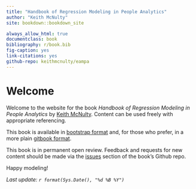 ```yaml
--- 
title: "Handbook of Regression Modeling in People Analytics"
author: "Keith McNulty"
site: bookdown::bookdown_site

always_allow_html: true
documentclass: book
bibliography: r/book.bib
fig-caption: yes
link-citations: yes
github-repo: keithmcnulty/eampa
---
```


# Welcome {-}

Welcome to the website for the book *Handbook of Regression Modeling in People Analytics* by [Keith McNulty](https://twitter.com/dr_keithmcnulty).  Content can be used freely with appropriate referencing.

This book is available in [bootstrap format](http://peopleanalytics-regression-book.org) and, for those who prefer, in a more plain [gitbook format](http://peopleanalytics-regression-book.org/gitbook).

This book is in permanent open review.  Feedback and requests for new content should be made via the [issues](https://github.com/keithmcnulty/peopleanalytics-regression-book/issues) section of the book's Github repo.

Happy modeling!

*Last update:  `r format(Sys.Date(), "%d %B %Y")`*










